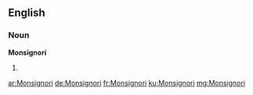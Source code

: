 ==English==

===Noun===
'''Monsignori'''

# {{plural of|[[Monsignor]]}}

[[ar:Monsignori]]
[[de:Monsignori]]
[[fr:Monsignori]]
[[ku:Monsignori]]
[[mg:Monsignori]]